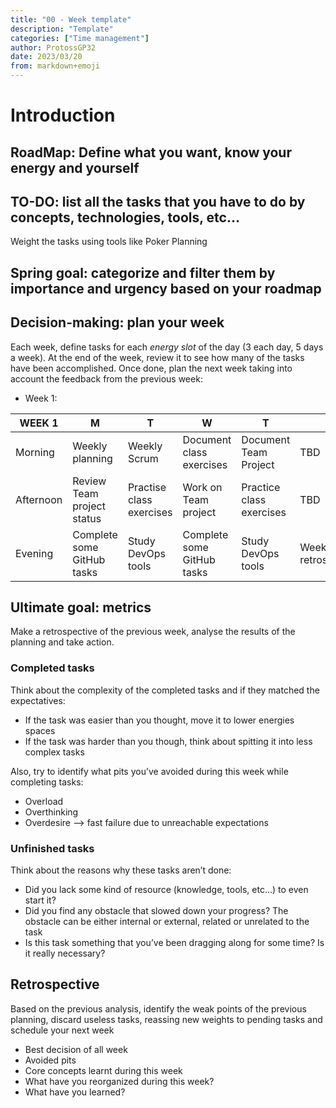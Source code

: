 ```yaml
---
title: "00 - Week template"
description: "Template"
categories: ["Time management"]
author: ProtossGP32
date: 2023/03/20
from: markdown+emoji
---
```

# Introduction

## RoadMap: Define what you want, know your energy and yourself

## TO-DO: list all the tasks that you have to do by concepts, technologies, tools, etc...
Weight the tasks using tools like Poker Planning

## Spring goal: categorize and filter them by importance and urgency based on your roadmap

## Decision-making: plan your week
Each week, define tasks for each _energy slot_ of the day (3 each day, 5 days a week). At the end of the week, review it to see how many of the tasks have been accomplished. Once done, plan the next week taking into account the feedback from the previous week:

- Week 1:

| WEEK 1      	| M                          	| T 	                    | W 	                    | T 	                    | F 	|
|-----------	|---                           	|---	                    |---	                    |---	                    |---	|
| Morning   	| Weekly planning     	        | Weekly Scrum  	        | Document class exercises  | Document Team Project  	| TBD  	|
| Afternoon 	| Review Team project status  	| Practise class exercises  | Work on Team project    	| Practice class exercises  | TBD  	|
| Evening   	| Complete some GitHub tasks  	| Study DevOps tools      	| Complete some GitHub tasks| Study DevOps tools  	    | Weekly retrospective  	|

## Ultimate goal: metrics
Make a retrospective of the previous week, analyse the results of the planning and take action.

### Completed tasks
Think about the complexity of the completed tasks and if they matched the expectatives:

- If the task was easier than you thought, move it to lower energies spaces
- If the task was harder than you though, think about spitting it into less complex tasks

Also, try to identify what pits you've avoided during this week while completing tasks:

- Overload
- Overthinking
- Overdesire --> fast failure due to unreachable expectations

### Unfinished tasks
Think about the reasons why these tasks aren't done:

- Did you lack some kind of resource (knowledge, tools, etc...) to even start it?
- Did you find any obstacle that slowed down your progress? The obstacle can be either internal or external, related or unrelated to the task
- Is this task something that you've been dragging along for some time? Is it really necessary?

## Retrospective
Based on the previous analysis, identify the weak points of the previous planning, discard useless tasks, reassing new weights to pending tasks and schedule your next week

- Best decision of all week
- Avoided pits
- Core concepts learnt during this week
- What have you reorganized during this week?
- What have you learned?